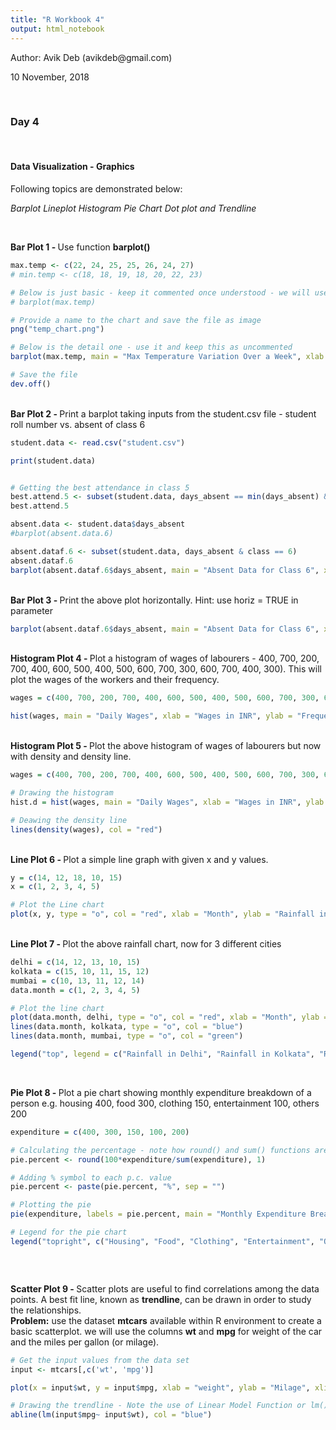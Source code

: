 ```yaml
---
title: "R Workbook 4"
output: html_notebook
---
```

Author: Avik Deb (avikdeb@gmail.com)

10 November, 2018

<br>

### Day 4

<br>

#### Data Visualization - Graphics

Following topics are demonstrated below:

*Barplot*
*Lineplot*
*Histogram*
*Pie Chart*
*Dot plot and Trendline*


<br>

<b>Bar Plot 1 - </b> Use function **barplot()**

```r

max.temp <- c(22, 24, 25, 25, 26, 24, 27)
# min.temp <- c(18, 18, 19, 18, 20, 22, 23)

# Below is just basic - keep it commented once understood - we will use the detail one
# barplot(max.temp)

# Provide a name to the chart and save the file as image
png("temp_chart.png")

# Below is the detail one - use it and keep this as uncommented
barplot(max.temp, main = "Max Temperature Variation Over a Week", xlab = "Days", ylab = "Max Temperature", names.arg = c("Mon", "Tue", "Wed", "Thu","Fri", "Sat", "Sun"), col = "#CEE95F", border = "red")

# Save the file
dev.off()

```

<br>
<b>Bar Plot 2 - </b>Print a barplot taking inputs from the student.csv file - student roll number vs. absent of class 6


```r

student.data <- read.csv("student.csv")

print(student.data)


# Getting the best attendance in class 5
best.attend.5 <- subset(student.data, days_absent == min(days_absent) & class == 5)
best.attend.5

absent.data <- student.data$days_absent
#barplot(absent.data.6)

absent.dataf.6 <- subset(student.data, days_absent & class == 6)
absent.dataf.6
barplot(absent.dataf.6$days_absent, main = "Absent Data for Class 6", xlab = "Roll Number", ylab = "Number of days absent", names.arg = c(absent.dataf.6$roll_number))


```

<br>
<b>Bar Plot 3 - </b>Print the above plot horizontally. Hint: use horiz = TRUE in parameter
```r

barplot(absent.dataf.6$days_absent, main = "Absent Data for Class 6", xlab = "Number of days absent", ylab = "Roll Number", names.arg = c(absent.dataf.6$roll_number), horiz = TRUE)

```

<br>
<b>Histogram Plot 4 - </b>Plot a histogram of wages of labourers - 400, 700, 200, 700, 400, 600, 500, 400, 500, 600, 700, 300, 600, 700, 400, 300). This will plot the wages of the workers and their frequency.

```r

wages = c(400, 700, 200, 700, 400, 600, 500, 400, 500, 600, 700, 300, 600, 700, 400, 300)

hist(wages, main = "Daily Wages", xlab = "Wages in INR", ylab = "Frequency", col = "pink", freq = TRUE)

```

<br>
<b>Histogram Plot 5 - </b>Plot the above histogram of wages of labourers but now with density and density line.

```r

wages = c(400, 700, 200, 700, 400, 600, 500, 400, 500, 600, 700, 300, 600, 700, 400, 300)

# Drawing the histogram
hist.d = hist(wages, main = "Daily Wages", xlab = "Wages in INR", ylab = "Density", xlim = c(200, 700), col = "yellow", freq = FALSE)

# Deawing the density line
lines(density(wages), col = "red")

```

<br>
<b>Line Plot 6 - </b>Plot a simple line graph with given x and y values.

```r

y = c(14, 12, 18, 10, 15)
x = c(1, 2, 3, 4, 5)

# Plot the Line chart
plot(x, y, type = "o", col = "red", xlab = "Month", ylab = "Rainfall in mm.", main = "Monthly Rainfall Chart")

```

<br>
<b>Line Plot 7 - </b>Plot the above rainfall chart, now for 3 different cities

```r

delhi = c(14, 12, 13, 10, 15)
kolkata = c(15, 10, 11, 15, 12)
mumbai = c(10, 13, 11, 12, 14)
data.month = c(1, 2, 3, 4, 5)

# Plot the line chart
plot(data.month, delhi, type = "o", col = "red", xlab = "Month", ylab = "Rainfall in mm.", main = "Monthly Rainfall Chart")
lines(data.month, kolkata, type = "o", col = "blue")
lines(data.month, mumbai, type = "o", col = "green")

legend("top", legend = c("Rainfall in Delhi", "Rainfall in Kolkata", "Rainfall in Mumbai"), col = 1:3, pch = 1)



```

<br>
<b>Pie Plot 8 - </b>Plot a pie chart showing monthly expenditure breakdown of a person e.g. housing 400, food 300, clothing 150, entertainment 100, others 200

```r

expenditure = c(400, 300, 150, 100, 200)

# Calculating the percentage - note how round() and sum() functions are used
pie.percent <- round(100*expenditure/sum(expenditure), 1)

# Adding % symbol to each p.c. value
pie.percent <- paste(pie.percent, "%", sep = "")

# Plotting the pie
pie(expenditure, labels = pie.percent, main = "Monthly Expenditure Breakdown", col = c("red", "orange", "yellow", "blue", "green"), border = "brown", clockwise = TRUE)

# Legend for the pie chart
legend("topright", c("Housing", "Food", "Clothing", "Entertainment", "Others"), cex = 0.8, fill = c("red", "orange", "yellow", "blue", "green"))




```

<br>
<b>Scatter Plot 9 - </b>Scatter plots are useful to find correlations among the data points. A best fit line, known as <b>trendline</b>, can be drawn in order to study the relationships.
<br>
<b>Problem:</b> use the dataset __mtcars__ available within R environment to create a basic scatterplot. we will use the columns __wt__ and __mpg__ for weight of the car and the miles per gallon (or milage).

```r

# Get the input values from the data set
input <- mtcars[,c('wt', 'mpg')]

plot(x = input$wt, y = input$mpg, xlab = "weight", ylab = "Milage", xlim = c(2.5, 5), ylim = c(15, 20), main = "Weight vs. Milage")

# Drawing the trendline - Note the use of Linear Model Function or lm()
abline(lm(input$mpg~ input$wt), col = "blue")

```

